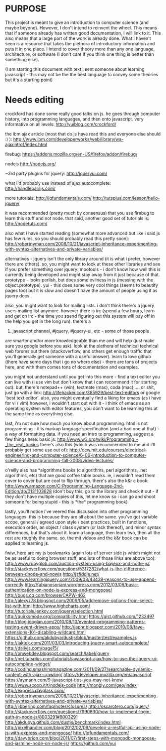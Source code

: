 = PURPOSE =

This project is meant to give an introduction to computer science (and maybe beyond). However, I don't intend to reinvent the wheel. This means that if someone already has written good documentation, I will link to it. This also means that a large part of the work is already done. What I haven't seen is a resource that takes the plethora of introductory information and puts it in one place. I intend to cover theory more than any one language, architecture, or software (I don't care if you think one thing is better than something else).

(I am starting this document with text I sent someone about learning javascript - this may not be the the best language to convey some theories but it's a starting point)

= Needs editing =

crockford has done some really good talks on js. he goes through
computer history, into programming languages, and then onto
javascript. very informative on all levels:
http://yuiblog.com/crockford/

the ibm ajax article (most that do js have read this and everyone else
should :) ):
http://www.ibm.com/developerworks/web/library/wa-ajaxintro1/index.html

firebug:
https://addons.mozilla.org/en-US/firefox/addon/firebug/

nodejs
http://nodejs.org/

~3rd party plugins for jquery:
http://jqueryui.com/

what i'd probably use instead of ajax.autocomplete:
http://handlebarsjs.com/ 

more tutorials:
http://jqfundamentals.com/
http://tutsplus.com/lesson/hello-jquery/

it was recommended (pretty much by consensus) that you use firebug to
learn this stuff and not node. that said, another good set of
tutorials is:
http://nodetuts.com/

also what i have started reading (somewhat more advanced but like i
said js has few rules, so you should probably read this pretty soon):
http://robertnyman.com/2008/10/21/javascript-inheritance-experimenting-with-syntax-alternatives-and-private-variables/

alternatives - jquery isn't the only library around (it is what i
prefer, however there are others). so, you might want to look at these
other libraries and see if you prefer something over jquery: mootools
- i don't know how well this is currently being developed and might
stay away from it just because of that. prototype - looks perlish, but
does some evilness in js (messing with the object.prototype). yui -
this does some very cool things (seems to beautify pages too) but it
is slow and doesn't have the amount of people using it as jquery does.

also, you might want to look for mailing lists. i don't think there's
a jquery users mailing list anymore. however there is irc (spend a few
hours, learn and get on irc - the time you spend figuring out this
system will pay off in the help you get in the long run). there's a
#javascript channel, #jquery, #jquery-ui, etc - some of those people
are smarter and/or more knowledgeable than me and will help (just make
sure you google before you ask). look at the plethora of technical
technical web forums out there (stackoverflow, and others get enough
traffic that you'll generally get someone with a useful answer). learn
to love github (there have some days that i go no where else) - there
are tons of projects here, and with them comes tons of documentation
and examples.

you might not understand until you get into this more - find a text
editor you can live with (i use vim but don't know that i can
recommend it for starting out). but, there's notepad++ (win), textmate
(mac), coda (mac),.... or shit, just go with a link:
http://lifehacker.com/385929/best-text-editors or google 'best text
editor'. also, you might eventually find a liking for emacs (as i have
for vi / vim) however, i wouldn't start out with it - i think of emacs
as an operating system with editor features, you don't want to be
learning this at the same time as everything else.

last, i'm not sure how much you know about programming. html is not
programming - it is markup language specification (and a bad one at
that) - a way of formatting data. if you need an intro to programming,
suggest a few things here:
basic js:
http://www.w3.org/wiki/Programming_-_the_real_basics
there's also this (which was recommended to me and i'll probably get
some use out of):
http://ocw.mit.edu/courses/electrical-engineering-and-computer-science/6-00-introduction-to-computer-science-and-programming-fall-2008/video-lectures/

o'reilly also has *algorithms books (c algorithms, perl algorithms,
.net algorithms, etc) that are good coffee table books. ie, i wouldn't
read them cover to cover but are cool to flip through. there's also
the k&r c book:
http://www.amazon.com/C-Programming-Language-2nd-Edition/dp/0131103628
(don't buy this, go to the library and check it out - if they don't
have multiple copies of this, let me know so i can go and shoot
someone for being stupid - this is *the* programming book)

lastly, you'll notice i've veered this discussion into other
programming languages. this is because they are all about the same.
you've got variable scope, general / agreed upon style / best
practices, built in functions, execution order, an object / class
system (or lack thereof), and minor syntax differences, but that's
about it. learn a language, then learn two, then all the rest are
roughly the same. so, the mit videos and the k&r book can be applied
to learning js.


fwiw, here are my js bookmarks (again lots of server side js which
might not be as useful to doing browser stuff, and lots of those links
are above too):
http://www.rubyglob.com/auction-system-using-bayeux-and-node-js/ 
http://stackoverflow.com/questions/5317282/what-is-the-difference-between-dnode-and-nowjs
http://jsfiddle.net/
http://www.learningjquery.com/2009/03/43439-reasons-to-use-append-correctly
http://fabianosoriani.wordpress.com/2012/03/06/basic-authentication-on-node-js-express-and-mongoose/
http://bugs.cq.com/browse/CAPW-462
http://alexyz78.blogspot.com/2009/05/addremove-options-from-select-list-with.html
http://www.highcharts.com/
http://tutorials.jenkov.com/jquery/selection.html
http://quirksmode.org/compatibility.html
https://gist.github.com/1232497
http://blog.jcoglan.com/2010/08/10/evented-programming-patterns-testing-event-driven-apps/
http://japhr.blogspot.com/2010/08/faye-extensions-101-disabling-wildcard.html 
https://github.com/akdubya/dustjs/blob/master/test/examples.js
http://laktek.com/2011/03/03/introducing-jquery-smart-autocomplete/
http://dailyjs.com/page15/
http://onwebdev.blogspot.com/search/label/jquery
http://net.tutsplus.com/tutorials/javascript-ajax/how-to-use-the-jquery-ui-autocomplete-widget/
http://coding.smashingmagazine.com/2011/09/27/searchable-dynamic-content-with-ajax-crawling/
https://developer.mozilla.org/en/Javascript
https://aymanh.com/9-javascript-tips-you-may-not-know
http://www.scoop.it/t/nodejs-code
http://mongly.com/geo/index
http://express.davglass.com/ 
http://robertnyman.com/2008/10/21/javascript-inheritance-experimenting-with-syntax-alternatives-and-private-variables/
http://jibbering.com/faq/notes/closures/
http://oscarotero.com/jquery/
http://stackoverflow.com/questions/7990890/how-to-implement-login-auth-in-node-js/8003291#8003291
http://akdubya.github.com/dustjs/benchmark/index.html
http://pixelhandler.com/blog/2012/02/09/develop-a-restful-api-using-node-js-with-express-and-mongoose/ 
http://jqfundamentals.com/
http://davybrion.com/blog/2011/07/first-steps-with-mongodb-mongoose-and-jasmine-node-on-node-js/
https://github.com/yui

